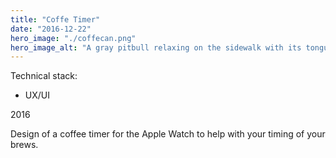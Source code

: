 ```yaml
---
title: "Coffe Timer"
date: "2016-12-22"
hero_image: "./coffecan.png"
hero_image_alt: "A gray pitbull relaxing on the sidewalk with its tongue hanging out"
---
```


Technical stack:

- UX/UI

2016

Design of a coffee timer for the Apple Watch to help with your timing of your brews.
